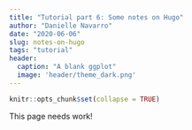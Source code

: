 ```yaml
---
title: "Tutorial part 6: Some notes on Hugo"
author: "Danielle Navarro"
date: "2020-06-06"
slug: notes-on-hugo
tags: "tutorial"
header:
  caption: "A blank ggplot"
  image: 'header/theme_dark.png'
---
```


```r
knitr::opts_chunk$set(collapse = TRUE)
```

This page needs work!
